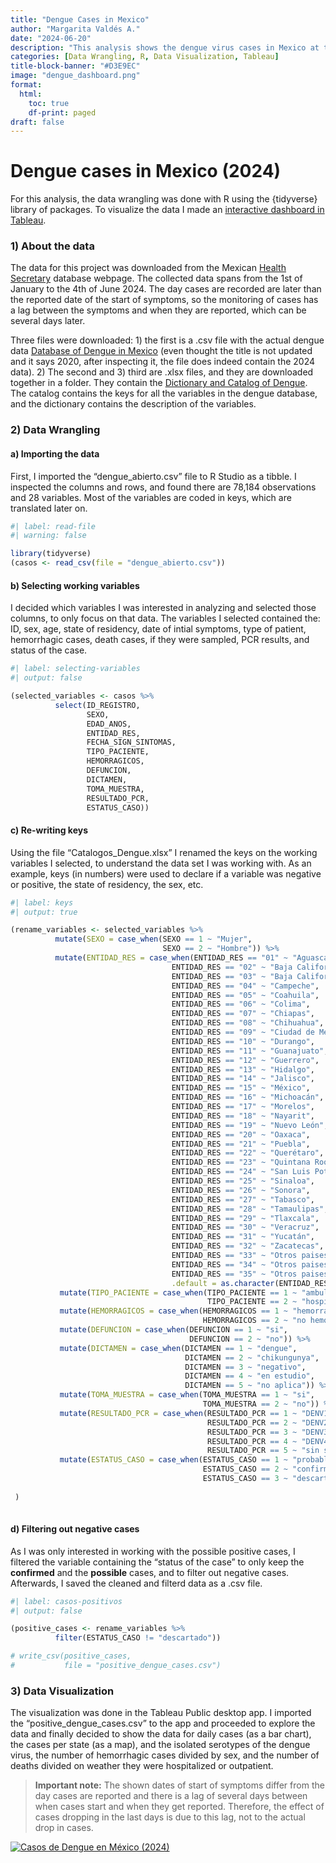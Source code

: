```yaml
---
title: "Dengue Cases in Mexico"
author: "Margarita Valdés A."
date: "2024-06-20"
description: "This analysis shows the dengue virus cases in Mexico at the start of 2024"
categories: [Data Wrangling, R, Data Visualization, Tableau]
title-block-banner: "#D3E9EC"
image: "dengue_dashboard.png"
format:
  html:
    toc: true
    df-print: paged
draft: false
---
```


# Dengue cases in Mexico (2024)

For this analysis, the data wrangling was done with R using the {tidyverse} library of packages. To visualize the data I made an [interactive dashboard in Tableau](https://public.tableau.com/app/profile/margarita.vald.s.alem.n/viz/Casos_dengue_2024_17189339253630/CasosDengue).

### 1) About the data

The data for this project was downloaded from the Mexican [Health Secretary](https://datos.gob.mx/busca/dataset/bases-de-datos-dengue-en-mexico) database webpage. The collected data spans from the 1st of January to the 4th of June 2024. The day cases are recorded are later than the reported date of the start of symptoms, so the monitoring of cases has a lag between the symptoms and when they are reported, which can be several days later.

Three files were downloaded: 1) the first is a .csv file with the actual dengue data [Database of Dengue in Mexico](https://datos.gob.mx/busca/dataset/bases-de-datos-dengue-en-mexico/resource/6c2f401c-2005-4403-857f-472388a326d1) (even thought the title is not updated and it says 2020, after inspecting it, the file does indeed contain the 2024 data). 2) The second and 3) third are .xlsx files, and they are downloaded together in a folder. They contain the [Dictionary and Catalog of Dengue](https://datos.gob.mx/busca/dataset/bases-de-datos-dengue-en-mexico/resource/6e63b32e-14b4-45b2-951b-a5f872deb99c). The catalog contains the keys for all the variables in the dengue database, and the dictionary contains the description of the variables.

### 2) Data Wrangling

#### a) Importing the data

First, I imported the "dengue_abierto.csv" file to R Studio as a tibble. I inspected the columns and rows, and found there are 78,184 observations and 28 variables. Most of the variables are coded in keys, which are translated later on.

```r
#| label: read-file
#| warning: false

library(tidyverse)
(casos <- read_csv(file = "dengue_abierto.csv"))

```

#### b) Selecting working variables

I decided which variables I was interested in analyzing and selected those columns, to only focus on that data. The variables I selected contained the: ID, sex, age, state of residency, date of intial symptoms, type of patient, hemorrhagic cases, death cases, if they were sampled, PCR results, and status of the case.

```r
#| label: selecting-variables
#| output: false

(selected_variables <- casos %>% 
          select(ID_REGISTRO,
                 SEXO,
                 EDAD_ANOS,
                 ENTIDAD_RES,
                 FECHA_SIGN_SINTOMAS,
                 TIPO_PACIENTE,
                 HEMORRAGICOS,
                 DEFUNCION,
                 DICTAMEN,
                 TOMA_MUESTRA,
                 RESULTADO_PCR,
                 ESTATUS_CASO))

```

#### c) Re-writing keys

Using the file "Catalogos_Dengue.xlsx" I renamed the keys on the working variables I selected, to understand the data set I was working with. As an example, keys (in numbers) were used to declare if a variable was negative or positive, the state of residency, the sex, etc.

```r
#| label: keys
#| output: true

(rename_variables <- selected_variables %>% 
          mutate(SEXO = case_when(SEXO == 1 ~ "Mujer",
                                  SEXO == 2 ~ "Hombre")) %>% 
          mutate(ENTIDAD_RES = case_when(ENTIDAD_RES == "01" ~ "Aguascalientes",
                                    ENTIDAD_RES == "02" ~ "Baja California",
                                    ENTIDAD_RES == "03" ~ "Baja California Sur",
                                    ENTIDAD_RES == "04" ~ "Campeche",
                                    ENTIDAD_RES == "05" ~ "Coahuila",
                                    ENTIDAD_RES == "06" ~ "Colima",
                                    ENTIDAD_RES == "07" ~ "Chiapas",
                                    ENTIDAD_RES == "08" ~ "Chihuahua",
                                    ENTIDAD_RES == "09" ~ "Ciudad de México",
                                    ENTIDAD_RES == "10" ~ "Durango",
                                    ENTIDAD_RES == "11" ~ "Guanajuato",
                                    ENTIDAD_RES == "12" ~ "Guerrero",
                                    ENTIDAD_RES == "13" ~ "Hidalgo",
                                    ENTIDAD_RES == "14" ~ "Jalisco",
                                    ENTIDAD_RES == "15" ~ "México",
                                    ENTIDAD_RES == "16" ~ "Michoacán",
                                    ENTIDAD_RES == "17" ~ "Morelos",
                                    ENTIDAD_RES == "18" ~ "Nayarit",
                                    ENTIDAD_RES == "19" ~ "Nuevo León",
                                    ENTIDAD_RES == "20" ~ "Oaxaca",
                                    ENTIDAD_RES == "21" ~ "Puebla",
                                    ENTIDAD_RES == "22" ~ "Querétaro",
                                    ENTIDAD_RES == "23" ~ "Quintana Roo",
                                    ENTIDAD_RES == "24" ~ "San Luis Potosí",
                                    ENTIDAD_RES == "25" ~ "Sinaloa",
                                    ENTIDAD_RES == "26" ~ "Sonora",
                                    ENTIDAD_RES == "27" ~ "Tabasco",
                                    ENTIDAD_RES == "28" ~ "Tamaulipas",
                                    ENTIDAD_RES == "29" ~ "Tlaxcala",
                                    ENTIDAD_RES == "30" ~ "Veracruz",
                                    ENTIDAD_RES == "31" ~ "Yucatán",
                                    ENTIDAD_RES == "32" ~ "Zacatecas",
                                    ENTIDAD_RES == "33" ~ "Otros paises",
                                    ENTIDAD_RES == "34" ~ "Otros paises",
                                    ENTIDAD_RES == "35" ~ "Otros paises",
                                    .default = as.character(ENTIDAD_RES))) %>% 
           mutate(TIPO_PACIENTE = case_when(TIPO_PACIENTE == 1 ~ "ambulatorio",
                                            TIPO_PACIENTE == 2 ~ "hospitalizado")) %>% 
           mutate(HEMORRAGICOS = case_when(HEMORRAGICOS == 1 ~ "hemorragico",
                                           HEMORRAGICOS == 2 ~ "no hemorragico")) %>% 
           mutate(DEFUNCION = case_when(DEFUNCION == 1 ~ "si",
                                        DEFUNCION == 2 ~ "no")) %>% 
           mutate(DICTAMEN = case_when(DICTAMEN == 1 ~ "dengue",
                                       DICTAMEN == 2 ~ "chikungunya",
                                       DICTAMEN == 3 ~ "negativo",
                                       DICTAMEN == 4 ~ "en estudio",
                                       DICTAMEN == 5 ~ "no aplica")) %>% 
           mutate(TOMA_MUESTRA = case_when(TOMA_MUESTRA == 1 ~ "si",
                                           TOMA_MUESTRA == 2 ~ "no")) %>% 
           mutate(RESULTADO_PCR = case_when(RESULTADO_PCR == 1 ~ "DENV1",
                                            RESULTADO_PCR == 2 ~ "DENV2",
                                            RESULTADO_PCR == 3 ~ "DENV3",
                                            RESULTADO_PCR == 4 ~ "DENV4",
                                            RESULTADO_PCR == 5 ~ "sin serotipo aislado")) %>% 
           mutate(ESTATUS_CASO = case_when(ESTATUS_CASO == 1 ~ "probable",
                                           ESTATUS_CASO == 2 ~ "confirmado",
                                           ESTATUS_CASO == 3 ~ "descartado"))
                   
 )
          

```

#### d) Filtering out negative cases

As I was only interested in working with the possible positive cases, I filtered the variable containing the "status of the case" to only keep the **confirmed** and the **possible** cases, and to filter out negative cases. Afterwards, I saved the cleaned and filterd data as a .csv file.

```r
#| label: casos-positivos
#| output: false

(positive_cases <- rename_variables %>% 
          filter(ESTATUS_CASO != "descartado")) 

# write_csv(positive_cases,
#           file = "positive_dengue_cases.csv")

```

### 3) Data Visualization

The visualization was done in the Tableau Public desktop app. I imported the "positive_dengue_cases.csv" to the app and proceeded to explore the data and finally decided to show the data for daily cases (as a bar chart), the cases per state (as a map), and the isolated serotypes of the dengue virus, the number of hemorrhagic cases divided by sex, and the number of deaths divided on weather they were hospitalized or outpatient.


> **Important note:** The shown dates of start of symptoms differ from the day cases are reported and there is a lag of several days between when cases start and when they get reported. Therefore, the effect of cases dropping in the last days is due to this lag, not to the actual drop in cases.


```{=html}
<div class='tableauPlaceholder' id='viz1718934615445' style='position: relative'><noscript><a href='#'><img alt='Casos de Dengue en México (2024) ' src='https:&#47;&#47;public.tableau.com&#47;static&#47;images&#47;Ca&#47;Casos_dengue_2024_17189339253630&#47;CasosDengue&#47;1_rss.png' style='border: none' /></a></noscript><object class='tableauViz'  style='display:none;'><param name='host_url' value='https%3A%2F%2Fpublic.tableau.com%2F' /> <param name='embed_code_version' value='3' /> <param name='site_root' value='' /><param name='name' value='Casos_dengue_2024_17189339253630&#47;CasosDengue' /><param name='tabs' value='no' /><param name='toolbar' value='yes' /><param name='static_image' value='https:&#47;&#47;public.tableau.com&#47;static&#47;images&#47;Ca&#47;Casos_dengue_2024_17189339253630&#47;CasosDengue&#47;1.png' /> <param name='animate_transition' value='yes' /><param name='display_static_image' value='yes' /><param name='display_spinner' value='yes' /><param name='display_overlay' value='yes' /><param name='display_count' value='yes' /><param name='language' value='en-US' /><param name='filter' value='publish=yes' /></object></div>                <script type='text/javascript'>                    var divElement = document.getElementById('viz1718934615445');                    var vizElement = divElement.getElementsByTagName('object')[0];                    if ( divElement.offsetWidth > 800 ) { vizElement.style.width='960px';vizElement.style.height='761px';} else if ( divElement.offsetWidth > 500 ) { vizElement.style.width='100%';vizElement.style.height=(divElement.offsetWidth*1.2)+'px';} else { vizElement.style.width='100%';vizElement.style.height='1377px';}                     var scriptElement = document.createElement('script');                    scriptElement.src = 'https://public.tableau.com/javascripts/api/viz_v1.js';                    vizElement.parentNode.insertBefore(scriptElement, vizElement);                </script>
```
